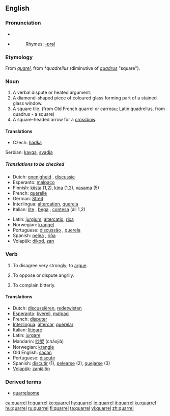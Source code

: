 ==English==

===Pronunciation===
*{{IPA|/ˈkwɒrəl/}}
*{{SAMPA|/"kwQr@l/}}
*:Rhymes: [[Rhymes:English:-ɒrəl|-ɒrəl]]

===Etymology===
From {{OF.}} ''[[quarel]]'', from {{VL.}} ''*quadrellus'' (diminutive of ''[[quadrus]]'' "square").

===Noun===
{{en-noun}}
{{wikipedia}}
# A verbal dispute or heated argument.
# A diamond-shaped piece of coloured glass forming part of a stained glass window.
# A square tile. (from Old French quarrel or carreau;  Latin quadrellus, from quadrus - a square)
# A square-headed arrow for a [[crossbow]].

====Translations====
{{trans-top|verbal dispute or heated argument}}
*Czech: [[hádka]] {{f}}
Serbian: [[kavga]], [[svadja]]
{{trans-mid}}
{{trans-bottom}}
=====Translations to be checked=====
{{rfc-trans}}
{{trans-top|to be checked}}
*Dutch: [[onenigheid]] {{f}}, [[discussie]] {{f}}
*Esperanto: [[malpaco]]
*Finnish: [[kiista]] (1,2), [[kina]] (1,2), [[vasama]] (5)
*French: [[querelle]] {{f}}
*German: [[Streit]] {{m}}
*Interlingua: [[altercation]], [[querela]]
*Italian: [[lite]] {{f}}, [[bega]] {{f}}, [[contesa]] {{f}} (all 1,2)
{{trans-mid}}
*Latin: [[jurgium]], [[altercatio]], [[rixa]]
*Norwegian: [[krangel]]
*Portuguese: [[discussão]] {{f}}, [[querela]] {{f}}
*Spanish: [[pelea]] {{f}}, [[riña]] {{f}}
*Volapük: [[dikod]], [[zan]]
{{trans-bottom}}

===Verb===
{{en-verb|quarrels|quarreling|quarreled}}

# To disagree very strongly; to [[argue]].
# {{rfd-redundant}} To oppose or dispute angrily.
# {{rfv-sense}} To complain bitterly.

====Translations====
{{rfc-trans}}
*Dutch: [[discussiëren]], [[redetwisten]]
*[[Esperanto]]: [[kvereli]], [[malpaci]]
*French: [[disputer]]
*[[Interlingua]]: [[altercar]], [[querelar]]
*Italian: [[litigare]]
*Latin: [[jurgare]]
*Mandarin: [[吵架]] (chǎojià)
*Norwegian: [[krangle]]
*Old English: [[sacan]]
*Portuguese: [[discutir]]
*Spanish: [[discutir]] (1), [[pelearse]] (2), [[quejarse]] (3)
*[[Volapük]]: [[zaniälön]]

===Derived terms===
*[[quarrelsome]]

[[ca:quarrel]]
[[fr:quarrel]]
[[ko:quarrel]]
[[hy:quarrel]]
[[io:quarrel]]
[[it:quarrel]]
[[ku:quarrel]]
[[hu:quarrel]]
[[ru:quarrel]]
[[fi:quarrel]]
[[ta:quarrel]]
[[vi:quarrel]]
[[zh:quarrel]]
